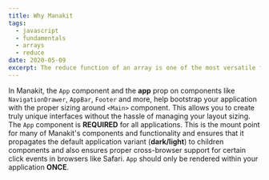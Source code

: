 ```yaml
---
title: Why Manakit
tags:
  - javascript
  - fundamentals
  - arrays
  - reduce
date: 2020-05-09
excerpt: The reduce function of an array is one of the most versatile functions in JavaScript. With it you can accomplish a lot of the functions from array and math objects.
---
```


In Manakit, the `App` component and the **app** prop on components like `NavigationDrawer`, `AppBar`, `Footer` and more, help bootstrap your application with the proper sizing around `<Main>` component. This allows you to create truly unique interfaces without the hassle of managing your layout sizing. The `App` component is **REQUIRED** for all applications. This is the mount point for many of Manakit's components and functionality and ensures that it propagates the default application variant (**dark/light**) to children components and also ensures proper cross-browser support for certain click events in browsers like Safari. `App` should only be rendered within your application **ONCE**.
